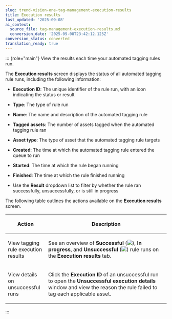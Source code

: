 ```yaml
---
slug: trend-vision-one-tag-management-execution-results
title: Execution results
last_updated: '2025-09-08'
ai_context:
  source_file: tag-management-execution-results.md
  conversion_date: '2025-09-08T23:42:12.125Z'
conversion_status: converted
translation_ready: true
---
```


::: {role="main"}
View the results each time your automated tagging rules run.

The **Execution results** screen displays the status of all automated tagging rule runs, including the following information:

- **Execution ID**: The unique identifier of the rule run, with an icon indicating the status or result

- **Type**: The type of rule run

- **Name**: The name and description of the automated tagging rule

- **Tagged assets**: The number of assets tagged when the automated tagging rule ran

- **Asset type**: The type of asset that the automated tagging rule targets

- **Created**: The time at which the automated tagging rule entered the queue to run

- **Started**: The time at which the rule began running

- **Finished**: The time at which the rule finished running

- Use the **Result** dropdown list to filter by whether the rule ran successfully, unsuccessfully, or is still in progress

The following table outlines the actions available on the **Execution results** screen.

<table>
<colgroup>
<col style="width: 25%" />
<col style="width: 75%" />
</colgroup>
<thead>
<tr>
<th><p>Action</p></th>
<th><p>Description</p></th>
</tr>
</thead>
<tbody>
<tr>
<td><p>View tagging rule execution results</p></td>
<td><p>See an overview of <strong>Successful</strong> (<img src="./images/successful=d385863c-ae1f-4a76-8500-6d60d7a2de8f.webp" />), <strong>In progress</strong>, and <strong>Unsuccessful</strong> (<img src="./images/partSuccesssful=cc794327-0b7f-45d7-ac71-463e5d02d6d1.webp" />) rule runs on the <strong>Execution results</strong> tab.</p></td>
</tr>
<tr>
<td><p>View details on unsuccessful runs</p></td>
<td><p>Click the <strong>Execution ID</strong> of an unsuccessful run to open the <strong>Unsuccessful execution details</strong> window and view the reason the rule failed to tag each applicable asset.</p></td>
</tr>
</tbody>
</table>
:::
